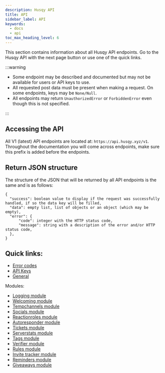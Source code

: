 ```yaml
---
description: Husqy API
title: API
sidebar_label: API
keywords:
  - docs
  - api
toc_max_heading_level: 6
---
```


This section contains information about all Husqy API endpoints. Go to the Husqy API with the next page button or use one of the quick links.

:::warning

- Some endpoint may be described and documented but may not be available for users or API keys to use.
- All requested post data must be present when making a request. On some endpoints, keys may be `None/Null`.
- All endpoints may return `UnauthorizedError` or `ForbiddenError` even though this is not specified.

:::

## Accessing the API

All V1 (latest) API endpoints are located at: `https://api.husqy.xyz/v1`. Throughout the documentation you will come across endpoints, make sure this prefix is added before the endpoints.

## Return JSON structure

The structure of the JSON that will be returned by all API endpoints is the same and is as follows:

```
{
  "success": boolean value to display if the request was successfully handled, if so the data key will be filled,
  "data": empty list, list of objects or an object (which may be empty),
  "error": {
      "code": integer with the HTTP status code,
      "message": string with a description of the error and/or HTTP status code,
  },
}
```

## Quick links:

- [Error codes](error-codes)
- [API Keys](api-keys)
- [General](general)

Modules:

- [Logging module](api/modules/logging)
- [Welcoming module](api/modules/welcoming)
- [Tempchannels module](api/modules/tempchannels)
- [Socials module](api/modules/socials)
- [Reactionroles module](api/modules/reactionroles)
- [Autoresponder module](api/modules/autoresponder)
- [Tickets module](api/modules/tickets)
- [Serverstats module](api/modules/serverstats)
- [Tags module](api/modules/tags)
- [Verifier module](api/modules/verifier)
- [Rules module](api/modules/rules)
- [Invite tracker module](api/modules/invite-tracker)
- [Reminders module](api/modules/reminders)
- [Giveaways module](api/modules/giveaways)
